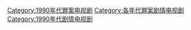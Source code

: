 [[Category:1990年代罪案电视剧|Category:1990年代罪案电视剧]]
[[Category:各年代罪案剧情电视剧|Category:各年代罪案剧情电视剧]]
[[Category:1990年代剧情电视剧|Category:1990年代剧情电视剧]]